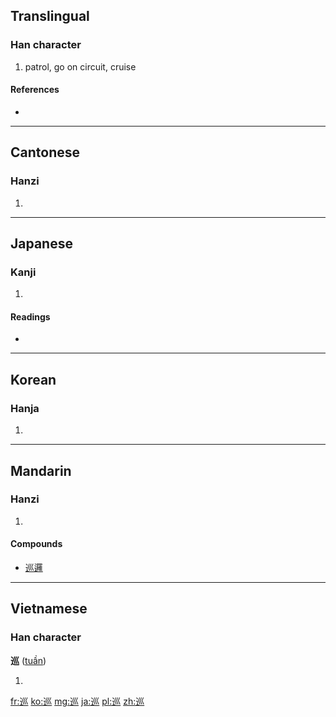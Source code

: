 {{also|廵}}
==Translingual==

===Han character===
{{Han char|rn=47|rad=巛|as=04|sn=7|four=3230<sub>3</sub>|canj=卜女女女 (YVVV)}}

# patrol, go on circuit, cruise

====References====
* {{Han ref|kx=0324.110|dkj=08680|dj=0624.170|hdz=63817.090|uh=5DE1|ud=24033|bh=A8B5|bd=43189}}

----

==Cantonese==

===Hanzi===
{{yue-hanzi|jyut=[[ceon4]]|y=cheun4}}

# {{defn|lang=yue|sort=巛04}}

----

==Japanese==

===Kanji===
{{ja-kanji|grade=c|rs=巛04}}

# {{defn|lang=ja|sort=巛04}}

====Readings====
* {{ja-readings|on=[[じゅん]] (jun)|kun=[[めぐる]] (meguru)}}

----

==Korean==

===Hanja===
{{ko-hanja|hangeul=순|rv=sun|mr=sun}}

# {{defn|lang=ko|sort=巛04}}

----

==Mandarin==

===Hanzi===
{{cmn-hanzi|pin=[[xún]] ([[xun2]])|wg=hsün<sup>2</sup>}}
# {{defn|lang=cmn|sort=巛04}}

====Compounds====
*[[巡邏]]

----

==Vietnamese==

===Han character===
'''巡''' ([[tuần]])

# {{defn|lang=vi}}

[[fr:巡]]
[[ko:巡]]
[[mg:巡]]
[[ja:巡]]
[[pl:巡]]
[[zh:巡]]